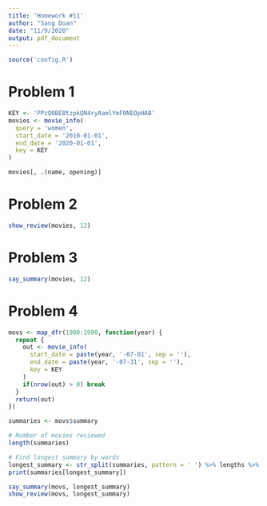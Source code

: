 ```yaml
---
title: 'Homework #11'
author: "Sang Doan"
date: "11/9/2020"
output: pdf_document
---
```


```r
source('config.R')
```

# Problem 1
```r
KEY <- 'PPzQ0BEBtzpkQN4ryAamlYmF0NEOpHAB'
movies <- movie_info(
  query = 'women',
  start_date = '2010-01-01',
  end_date = '2020-01-01',
  key = KEY
)

movies[, .(name, opening)]
```

# Problem 2
```r
show_review(movies, 12)
```

# Problem 3
```r
say_summary(movies, 12)
```

# Problem 4
```r
movs <- map_dfr(1980:1990, function(year) {
  repeat {
    out <- movie_info(
      start_date = paste(year, '-07-01', sep = ''),
      end_date = paste(year, '-07-31', sep = ''),
      key = KEY
    )
    if(nrow(out) > 0) break
  }
  return(out)
})

summaries <- movs$summary

# Number of movies reviewed
length(summaries) 

# Find longest summary by words
longest_summary <- str_split(summaries, pattern = ' ') %>% lengths %>% which.max()
print(summaries[longest_summary])
```
```r
say_summary(movs, longest_summary)
show_review(movs, longest_summary)
```

